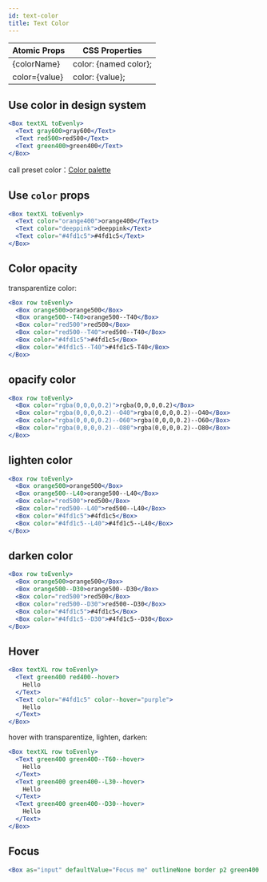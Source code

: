 ```yaml
---
id: text-color
title: Text Color
---
```


| Atomic Props  | CSS Properties        |
| ------------- | --------------------- |
| {colorName}   | color: {named color}; |
| color={value} | color: {value};       |

## Use color in design system

```jsx live
<Box textXL toEvenly>
  <Text gray600>gray600</Text>
  <Text red500>red500</Text>
  <Text green400>green400</Text>
</Box>
```

call preset color：[Color palette](/docs/design-system-colors#color-palettes)

## Use `color` props

```jsx live
<Box textXL toEvenly>
  <Text color="orange400">orange400</Text>
  <Text color="deeppink">deeppink</Text>
  <Text color="#4fd1c5">#4fd1c5</Text>
</Box>
```

## Color opacity

transparentize color:

```jsx live
<Box row toEvenly>
  <Box orange500>orange500</Box>
  <Box orange500--T40>orange500--T40</Box>
  <Box color="red500">red500</Box>
  <Box color="red500--T40">red500--T40</Box>
  <Box color="#4fd1c5">#4fd1c5</Box>
  <Box color="#4fd1c5--T40">#4fd1c5-T40</Box>
</Box>
```

## opacify color

```jsx live
<Box row toEvenly>
  <Box color="rgba(0,0,0,0.2)">rgba(0,0,0,0.2)</Box>
  <Box color="rgba(0,0,0,0.2)--O40">rgba(0,0,0,0.2)--O40</Box>
  <Box color="rgba(0,0,0,0.2)--O60">rgba(0,0,0,0.2)--O60</Box>
  <Box color="rgba(0,0,0,0.2)--O80">rgba(0,0,0,0.2)--O80</Box>
</Box>
```

## lighten color

```jsx live
<Box row toEvenly>
  <Box orange500>orange500</Box>
  <Box orange500--L40>orange500--L40</Box>
  <Box color="red500">red500</Box>
  <Box color="red500--L40">red500--L40</Box>
  <Box color="#4fd1c5">#4fd1c5</Box>
  <Box color="#4fd1c5--L40">#4fd1c5--L40</Box>
</Box>
```

## darken color

```jsx live
<Box row toEvenly>
  <Box orange500>orange500</Box>
  <Box orange500--D30>orange500--D30</Box>
  <Box color="red500">red500</Box>
  <Box color="red500--D30">red500--D30</Box>
  <Box color="#4fd1c5">#4fd1c5</Box>
  <Box color="#4fd1c5--D30">#4fd1c5--D30</Box>
</Box>
```

## Hover

```jsx live
<Box textXL row toEvenly>
  <Text green400 red400--hover>
    Hello
  </Text>
  <Text color="#4fd1c5" color--hover="purple">
    Hello
  </Text>
</Box>
```

hover with transparentize, lighten, darken:

```jsx live
<Box textXL row toEvenly>
  <Text green400 green400--T60--hover>
    Hello
  </Text>
  <Text green400 green400--L30--hover>
    Hello
  </Text>
  <Text green400 green400--D30--hover>
    Hello
  </Text>
</Box>
```

## Focus

```jsx live
<Box as="input" defaultValue="Focus me" outlineNone border p2 green400 red400--focus />
```
